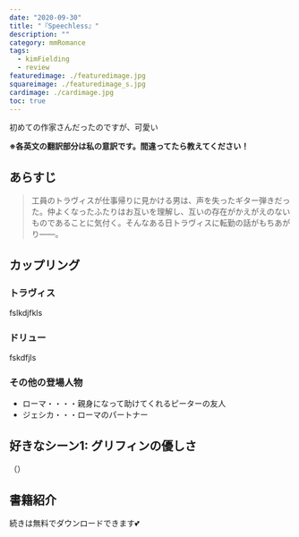 ```yaml
---
date: "2020-09-30"
title: "『Speechless』"
description: ""
category: mmRomance
tags:
  - kimFielding
  - review
featuredimage: ./featuredimage.jpg
squareimage: ./featuredimage_s.jpg
cardimage: ./cardimage.jpg
toc: true
---
```



初めての作家さんだったのですが、可愛い

**※各英文の翻訳部分は私の意訳です。間違ってたら教えてください！**

## あらすじ

<Blockquote srcName="Speechless" srcURL="https://amzn.to/31gcSaS">
工員のトラヴィスが仕事帰りに見かける男は、声を失ったギター弾きだった。仲よくなったふたりはお互いを理解し、互いの存在がかえがえのないものであることに気付く。そんなある日トラヴィスに転勤の話がもちあがり――。
</Blockquote>

## カップリング

### トラヴィス

fslkdjfkls

### ドリュー

fskdfjls

### その他の登場人物

- ローマ・・・・親身になって助けてくれるピーターの友人
- ジェシカ・・・ローマのパートナー

## 好きなシーン1: グリフィンの優しさ

<Blockquote srcName="Speechless" srcURL="https://amzn.to/3a3UDJV" book>

</Blockquote>

<p className="translation">（）</p>



## 書籍紹介

<Amazon book="speechless" />

続きは無料でダウンロードできます💕

<Amazon
  asin="B0722W3LRN"
  title="The Gig (Speechless #2)"
  url="https://amzn.to/2DHLsTd"
  author="Kim Fielding"
/>
